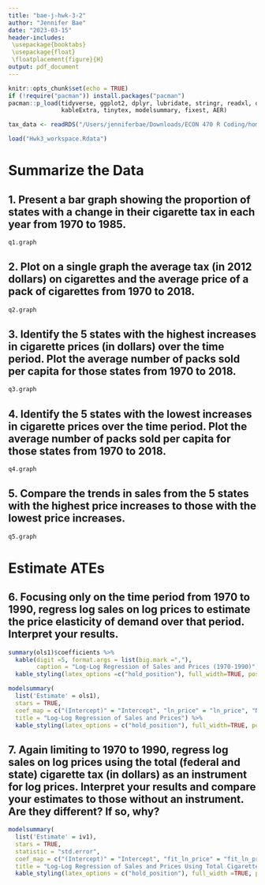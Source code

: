 ```yaml
---
title: "bae-j-hwk-3-2"
author: "Jennifer Bae"
date: "2023-03-15"
header-includes:
 \usepackage{booktabs}
 \usepackage{float}
 \floatplacement{figure}{H}
output: pdf_document
---
```


```r
knitr::opts_chunk$set(echo = TRUE)
if (!require("pacman")) install.packages("pacman")
pacman::p_load(tidyverse, ggplot2, dplyr, lubridate, stringr, readxl, data.table, gdata, scales,
               kableExtra, tinytex, modelsummary, fixest, AER)

tax_data <- readRDS("/Users/jenniferbae/Downloads/ECON 470 R Coding/homework3/data/output/TaxBurden_Data.rds")

```

```r
load("Hwk3_workspace.Rdata")
```


# Summarize the Data

## 1. Present a bar graph showing the proportion of states with a change in their cigarette tax in each year from 1970 to 1985.

```r
q1.graph
```


## 2. Plot on a single graph the average tax (in 2012 dollars) on cigarettes and the average price of a pack of cigarettes from 1970 to 2018.

```r
q2.graph
```

## 3. Identify the 5 states with the highest increases in cigarette prices (in dollars) over the time period. Plot the average number of packs sold per capita for those states from 1970 to 2018.

```r
q3.graph
```

## 4. Identify the 5 states with the lowest increases in cigarette prices over the time period. Plot the average number of packs sold per capita for those states from 1970 to 2018.

```r
q4.graph
```

## 5. Compare the trends in sales from the 5 states with the highest price increases to those with the lowest price increases.

```r
q5.graph
```

# Estimate ATEs

## 6. Focusing only on the time period from 1970 to 1990, regress log sales on log prices to estimate the price elasticity of demand over that period. Interpret your results.


```r
summary(ols1)$coefficients %>%
  kable(digit =5, format.args = list(big.mark =","),
        caption = "Log-Log Regression of Sales and Prices (1970-1990)", booktabs = TRUE) %>%
  kable_styling(latex_options =c("hold_position"), full_width=TRUE, position = "center")
```


```r
modelsummary(
  list('Estimate' = ols1),
  stars = TRUE,
  coef_map = c("(Intercept)" = "Intercept", "ln_price" = "ln_price", "Num.Obs." = "Observations"),
  title = "Log-Log Regression of Sales and Prices") %>%
  kable_styling(latex_options = c("hold_position"), full_width=TRUE, position = "center")
```

\newpage

## 7. Again limiting to 1970 to 1990, regress log sales on log prices using the total (federal and state) cigarette tax (in dollars) as an instrument for log prices. Interpret your results and compare your estimates to those without an instrument. Are they different? If so, why?


```r
modelsummary(
  list('Estimate' = iv1),
  stars = TRUE,
  statistic = "std.error",
  coef_map = c("(Intercept)" = "Intercept", "fit_ln_price" = "fit_ln_price", "Num.Obs." = "Observations"),
  title = "Log-Log Regression of Sales and Prices Using Total Cigarette Tax as an Instrument for Log Prices (1970-1990)") %>%
  kable_styling(latex_options = c("hold_position"), full_width =TRUE, position = "center")
```